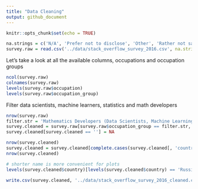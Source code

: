 ```yaml
---
title: "Data Cleaning"
output: github_document
---
```

```r
knitr::opts_chunk$set(echo = TRUE)
```

```r
na.strings = c('N/A', 'Prefer not to disclose', 'Other', 'Rather not say', 'Other (please specify)')
survey.raw = read.csv('../data/stack_overflow_survey_2016.csv', na.strings = na.strings)
```

Let's take a look at all the available columns, occupations and occupation groups
```r
ncol(survey.raw)
colnames(survey.raw)
levels(survey.raw$occupation)
levels(survey.raw$occupation_group)
```

Filter data scientists, machine learners, statistics and math developers
```r
nrow(survey.raw)
filter.str = 'Mathematics Developers (Data Scientists, Machine Learning Devs & Devs with Stats & Math Backgrounds)'
survey.cleaned = survey.raw[survey.raw$occupation_group == filter.str, 2:ncol(survey.raw)]
survey.cleaned[survey.cleaned == ''] = NA

nrow(survey.cleaned)
survey.cleaned = survey.cleaned[complete.cases(survey.cleaned[, 'country']),]
nrow(survey.cleaned)

# shorter name is more convenient for plots
levels(survey.cleaned$country)[levels(survey.cleaned$country) == 'Russian Federation'] = 'Russia'

write.csv(survey.cleaned, '../data/stack_overflow_survey_2016_cleaned.csv', na = 'NA', row.names = F)
```
